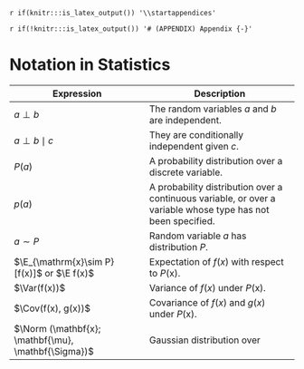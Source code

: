 `r if(knitr:::is_latex_output()) '\\startappendices'`

`r if(!knitr:::is_latex_output()) '# (APPENDIX) Appendix {-}'` 

# Notation in Statistics

|Expression|Description|
|----------|-----------|
|$a \perp b$|The random variables $a$ and $b$ are independent.|
|$a \perp b \mid c$|They are conditionally independent given $c$.|
|$P(a)$|A probability distribution over a discrete variable.|
|$p(a)$|A probability distribution over a continuous variable, or over a variable whose type has not been specified.|
|$a \sim P$|Random variable $a$ has distribution $P$.|
|$\E_{\mathrm{x}\sim P} [f(x)]$ or $\E f(x)$|Expectation of $f(x)$ with respect to $P(\mathrm{x})$.|
|$\Var(f(x))$|Variance of $f(x)$ under $P(\mathrm{x})$.|
|$\Cov(f(x), g(x))$|Covariance of $f(x)$ and $g(x)$ under $P(\mathrm{x})$.|
|$\Norm (\mathbf{x}; \mathbf{\mu}, \mathbf{\Sigma})$|Gaussian distribution over |$\mathbf{x}$ with mean $\mathbf{\mu}$ and covariance $\mathbf{\Sigma}$.|
